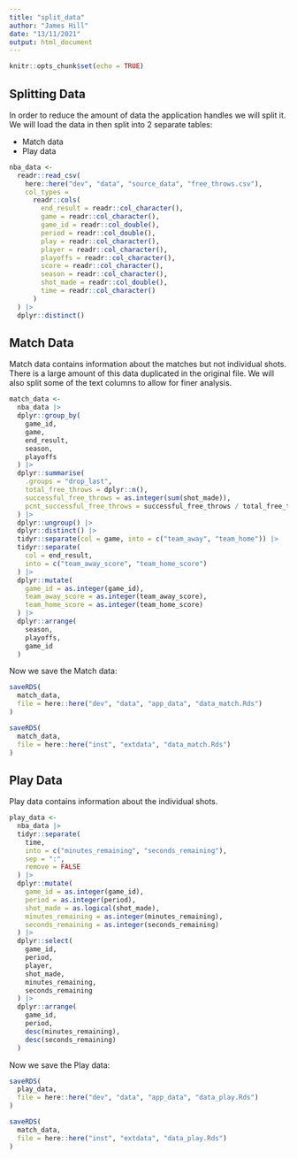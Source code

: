 ```yaml
---
title: "split_data"
author: "James Hill"
date: "13/11/2021"
output: html_document
---
```


```r

knitr::opts_chunk$set(echo = TRUE)

```

## Splitting Data

In order to reduce the amount of data the application handles we will split it.
We will load the data in then split into 2 separate tables:

- Match data
- Play data

```r

nba_data <-
  readr::read_csv(
    here::here("dev", "data", "source_data", "free_throws.csv"),
    col_types =
      readr::cols(
        end_result = readr::col_character(),
        game = readr::col_character(),
        game_id = readr::col_double(),
        period = readr::col_double(),
        play = readr::col_character(),
        player = readr::col_character(),
        playoffs = readr::col_character(),
        score = readr::col_character(),
        season = readr::col_character(),
        shot_made = readr::col_double(),
        time = readr::col_character()
      )
  ) |>
  dplyr::distinct()

```

## Match Data

Match data contains information about the matches but not individual shots.
There is a large amount of this data duplicated in the original file.
We will also split some of the text columns to allow for finer analysis.

```r

match_data <-
  nba_data |>
  dplyr::group_by(
    game_id,
    game,
    end_result,
    season,
    playoffs
  ) |>
  dplyr::summarise(
    .groups = "drop_last",
    total_free_throws = dplyr::n(),
    successful_free_throws = as.integer(sum(shot_made)),
    pcnt_successful_free_throws = successful_free_throws / total_free_throws
  ) |>
  dplyr::ungroup() |>
  dplyr::distinct() |>
  tidyr::separate(col = game, into = c("team_away", "team_home")) |>
  tidyr::separate(
    col = end_result,
    into = c("team_away_score", "team_home_score")
  ) |>
  dplyr::mutate(
    game_id = as.integer(game_id),
    team_away_score = as.integer(team_away_score),
    team_home_score = as.integer(team_home_score)
  ) |>
  dplyr::arrange(
    season,
    playoffs,
    game_id
  )

```

Now we save the Match data:

```r

saveRDS(
  match_data,
  file = here::here("dev", "data", "app_data", "data_match.Rds")
)

saveRDS(
  match_data,
  file = here::here("inst", "extdata", "data_match.Rds")
)

```

## Play Data

Play data contains information about the individual shots.

```r

play_data <-
  nba_data |>
  tidyr::separate(
    time,
    into = c("minutes_remaining", "seconds_remaining"),
    sep = ":",
    remove = FALSE
  ) |>
  dplyr::mutate(
    game_id = as.integer(game_id),
    period = as.integer(period),
    shot_made = as.logical(shot_made),
    minutes_remaining = as.integer(minutes_remaining),
    seconds_remaining = as.integer(seconds_remaining)
  ) |>
  dplyr::select(
    game_id,
    period,
    player,
    shot_made,
    minutes_remaining,
    seconds_remaining
  ) |>
  dplyr::arrange(
    game_id,
    period,
    desc(minutes_remaining),
    desc(seconds_remaining)
  )

```

Now we save the Play data:

```r

saveRDS(
  play_data,
  file = here::here("dev", "data", "app_data", "data_play.Rds")
)

saveRDS(
  match_data,
  file = here::here("inst", "extdata", "data_play.Rds")
)

```
